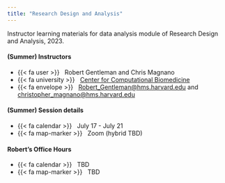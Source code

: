 ```yaml
---
title: "Research Design and Analysis"
---
```


Instructor learning materials for data analysis module of Research Design and Analysis, 2023. 

::: {.grid}

::: {.g-col-12 .g-col-sm-6 .g-col-md-4}
#### (Summer) Instructors

- {{< fa user >}} &nbsp; Robert Gentleman and Chris Magnano
- {{< fa university >}} &nbsp; [Center for Computational Biomedicine](https://computationalbiomed.hms.harvard.edu/)
- {{< fa envelope >}} &nbsp; <a href="mailto:Robert_Gentleman@hms.harvard.edu">Robert_Gentleman@hms.harvard.edu</a> and <a href="mailto:christopher_magnano@hms.harvard.edu">christopher_magnano@hms.harvard.edu</a>
:::

::: {.g-col-12 .g-col-sm-6 .g-col-md-4}
#### (Summer) Session details

- {{< fa calendar >}} &nbsp; July 17 - July 21
- {{< fa map-marker >}} &nbsp; Zoom (hybrid TBD)
:::

::: {.g-col-12 .g-col-md-4 .contact-policy}
#### Robert's Office Hours

- {{< fa calendar >}} &nbsp; TBD
- {{< fa map-marker >}} &nbsp; TBD
:::

:::
